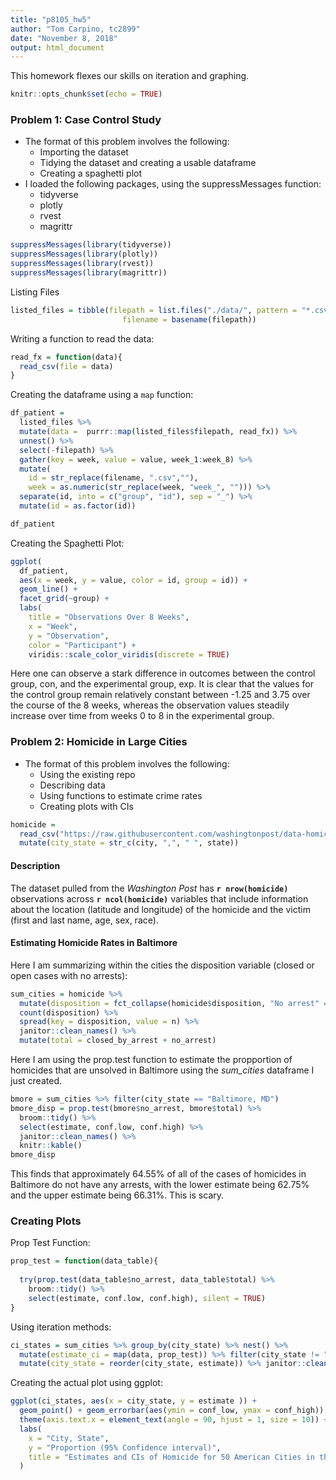 ```yaml
---
title: "p8105_hw5"
author: "Tom Carpino, tc2899"
date: "November 8, 2018"
output: html_document
---
```


This homework flexes our skills on iteration and graphing. 

```r
knitr::opts_chunk$set(echo = TRUE)

```

### Problem 1: Case Control Study 

* The format of this problem involves the following: 
    + Importing the dataset
    + Tidying the dataset and creating a usable dataframe 
    + Creating a spaghetti plot 

* I loaded the following packages, using the suppressMessages function: 
    + tidyverse
    + plotly
    + rvest
    + magrittr

```r
suppressMessages(library(tidyverse))
suppressMessages(library(plotly))
suppressMessages(library(rvest))
suppressMessages(library(magrittr))
```

Listing Files 
```r
listed_files = tibble(filepath = list.files("./data/", pattern = "*.csv", full.names = TRUE),
                         filename = basename(filepath))
```

Writing a function to read the data: 

```r
read_fx = function(data){
  read_csv(file = data)
}
```

Creating the dataframe using a `map` function: 

```r
df_patient = 
  listed_files %>% 
  mutate(data =  purrr::map(listed_files$filepath, read_fx)) %>% 
  unnest() %>% 
  select(-filepath) %>% 
  gather(key = week, value = value, week_1:week_8) %>% 
  mutate(
    id = str_replace(filename, ".csv",""), 
    week = as.numeric(str_replace(week, "week_", ""))) %>% 
  separate(id, into = c("group", "id"), sep = "_") %>% 
  mutate(id = as.factor(id))

df_patient
```

Creating the Spaghetti Plot: 
```r
ggplot(
  df_patient, 
  aes(x = week, y = value, color = id, group = id)) + 
  geom_line() +
  facet_grid(~group) +
  labs(
    title = "Observations Over 8 Weeks", 
    x = "Week", 
    y = "Observation", 
    color = "Participant") + 
    viridis::scale_color_viridis(discrete = TRUE)
```

Here one can observe a stark difference in outcomes between the control group, con, and the experimental group, exp. It is clear that the values for the control group remain relatively constant between -1.25 and 3.75 over the course of the 8 weeks, whereas the observation values steadily increase over time from weeks 0 to 8 in the experimental group.  

### Problem 2: Homicide in Large Cities 

* The format of this problem involves the following: 
    + Using the existing repo
    + Describing data 
    + Using functions to estimate crime rates
    + Creating plots with CIs

```r
homicide = 
  read_csv("https://raw.githubusercontent.com/washingtonpost/data-homicides/master/homicide-data.csv", col_names = TRUE) %>% 
  mutate(city_state = str_c(city, ",", " ", state))
```

#### Description 
The dataset pulled from the _Washington Post_ has **`r nrow(homicide)`** observations across **`r ncol(homicide)`** variables that include information about the location (latitude and longitude) of the homicide and the victim (first and last name, age, sex, race).  

#### Estimating Homicide Rates in Baltimore

Here I am summarizing within the cities the disposition variable (closed or open cases with no arrests): 
```r
sum_cities = homicide %>% 
  mutate(disposition = fct_collapse(homicide$disposition, "No arrest" = c("Closed without arrest","Open/No arrest"))) %>% group_by(city_state) %>% 
  count(disposition) %>% 
  spread(key = disposition, value = n) %>% 
  janitor::clean_names() %>% 
  mutate(total = closed_by_arrest + no_arrest)
```

Here I am using the prop.test function to estimate the propportion of homicides that are unsolved in Baltimore using the *sum_cities* dataframe I just created. 

```r
bmore = sum_cities %>% filter(city_state == "Baltimore, MD")
bmore_disp = prop.test(bmore$no_arrest, bmore$total) %>% 
  broom::tidy() %>% 
  select(estimate, conf.low, conf.high) %>% 
  janitor::clean_names() %>% 
  knitr::kable()
bmore_disp
```

This finds that approximately 64.55% of all of the cases of homicides in Baltimore do not have any arrests, with the lower estimate being 62.75% and the upper estimate being 66.31%. This is scary. 

### Creating Plots 

Prop Test Function: 

```r

prop_test = function(data_table){
  
  try(prop.test(data_table$no_arrest, data_table$total) %>% 
    broom::tidy() %>% 
    select(estimate, conf.low, conf.high), silent = TRUE)
}

```

Using iteration methods: 

```r
ci_states = sum_cities %>% group_by(city_state) %>% nest() %>% 
  mutate(estimate_ci = map(data, prop_test)) %>% filter(city_state != "Tulsa, AL") %>% unnest() %>% 
  mutate(city_state = reorder(city_state, estimate)) %>% janitor::clean_names()

```

Creating the actual plot using ggplot: 

```r
ggplot(ci_states, aes(x = city_state, y = estimate )) + 
  geom_point() + geom_errorbar(aes(ymin = conf_low, ymax = conf_high)) + 
  theme(axis.text.x = element_text(angle = 90, hjust = 1, size = 10)) +
  labs(
    x = "City, State",
    y = "Proportion (95% Confidence interval)",
    title = "Estimates and CIs of Homicide for 50 American Cities in the Last Decade"
  )
```

